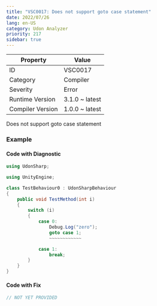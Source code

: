 ```yaml
---
title: "VSC0017: Does not support goto case statement"
date: 2022/07/26
lang: en-US
category: Udon Analyzer
priority: 217
sidebar: true
---
```


| Property         | Value          |
| ---------------- | -------------- |
| ID               | VSC0017        |
| Category         | Compiler       |
| Severity         | Error          |
| Runtime Version  | 3.1.0 ~ latest |
| Compiler Version | 1.0.0 ~ latest |

Does not support goto case statement

### Example

#### Code with Diagnostic

```csharp
using UdonSharp;

using UnityEngine;

class TestBehaviour0 : UdonSharpBehaviour
{
    public void TestMethod(int i)
    {
        switch (i)
        {
            case 0:
                Debug.Log("zero");
                goto case 1;
                ~~~~~~~~~~~~

            case 1:
                break;
        }
    }
}
```

#### Code with Fix

```csharp
// NOT YET PROVIDED
```
